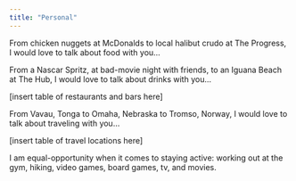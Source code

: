 ```yaml
---
title: "Personal"
---
```


From chicken nuggets at McDonalds to local halibut crudo at The Progress, I would love to talk about food with you…

From a Nascar Spritz, at bad-movie night with friends, to an Iguana Beach at The Hub, I would love to talk about drinks with you…

[insert table of restaurants and bars here]

From Vavau, Tonga to Omaha, Nebraska to Tromso, Norway, I would love to talk about traveling with you…

[insert table of travel locations here]

I am equal-opportunity when it comes to staying active: working out at the gym, hiking, video games, board games, tv, and movies.

